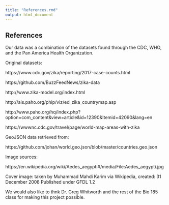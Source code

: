 ```yaml
---
title: "References.rmd"
output: html_document
---
```


## References

Our data was a combination of the datasets found through the CDC, WHO, and the Pan America Health Organization.

Original datasets:

https://www.cdc.gov/zika/reporting/2017-case-counts.html

https://github.com/BuzzFeedNews/zika-data

http://www.zika-model.org/index.html

http://ais.paho.org/phip/viz/ed_zika_countrymap.asp

http://www.paho.org/hq/index.php?option=com_content&view=article&id=12390&Itemid=42090&lang=en

https://wwwnc.cdc.gov/travel/page/world-map-areas-with-zika

GeoJSON data retrieved from:

https://github.com/johan/world.geo.json/blob/master/countries.geo.json

Image sources:

https://en.wikipedia.org/wiki/Aedes_aegypti#/media/File:Aedes_aegypti.jpg

Cover image: taken by Muhammad Mahdi Karim via Wikipedia, created: 31 December 2008
Published under GFDL 1.2 

We would also like to thnk Dr. Greg Whitworth and the rest of the Bio 185 class for making this project possible.